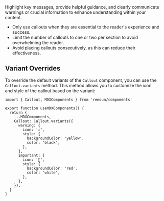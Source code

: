 Highlight key messages, provide helpful guidance, and clearly communicate warnings or crucial information to enhance understanding within your content.

- Only use callouts when they are essential to the reader's experience and success.
- Limit the number of callouts to one or two per section to avoid overwhelming the reader.
- Avoid placing callouts consecutively, as this can reduce their effectiveness.

## Variant Overrides

To override the default variants of the `Callout` component, you can use the `Callout.variants` method. This method allows you to customize the icon and style of the callout based on the variant:

```tsx allowErrors filename="mdx-components.tsx"
import { Callout, MDXComponents } from 'renoun/components'

export function useMDXComponents() {
  return {
    ...MDXComponents,
    Callout: Callout.variants({
      warning: {
        icon: '⚠️',
        style: {
          backgroundColor: 'yellow',
          color: 'black',
        },
      },
      important: {
        icon: '📣',
        style: {
          backgroundColor: 'red',
          color: 'white',
        },
      },
    }),
  }
}
```
